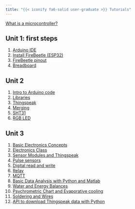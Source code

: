```yaml
---
title: "{{< iconify fa6-solid user-graduate >}} Tutorials"
---
```


[What is a microcontroller?](/posts/tutorials/arduino-intro-and-links.html)

## Unit 1: first steps  

1. [Arduino IDE](/posts/tutorials/arduino_IDE.html)
1. [Install FireBeetle (ESP32)](/posts/tutorials/install_firebeetle.html)
1. [FireBeetle pinout](/posts/tutorials/firebeetle_documentation.html)
1. [Breadboard](/posts/tutorials/breadboard.html)

## Unit 2

1. [Intro to Arduino code](/posts/tutorials/intro.html)
1. [Libraries](/posts/tutorials/libraries.html)
1. [Thingspeak](/posts/tutorials/thingspeak.html)
1. [Merging](/posts/tutorials/merging.html)
1. [SHT31](/posts/tutorials/SHT31.html)
1. [RGB LED](/posts/tutorials/RGB.html)

## Unit 3

1. [Basic Electronics Concepts](/posts/tutorials/basic-electronics-concepts.html)
1. [Electronics Class](/posts/tutorials/electronics-class.html)
1. [Sensor Modules and Thingspeak](/posts/tutorials/intro-to-sensor-modules-and-thingspeak.html)
1. [Pulse sensors](/posts/tutorials/pulse-sensors.html)
1. [Digital read and write](/posts/tutorials/digital-read-write.html)
1. [Relay](/posts/tutorials/relay.html)
1. [MQTT](/posts/tutorials/MQTT.html)
1. [Basic Data Analysis with Python and Matlab](/posts/tutorials/python-matlab-basics.html)
1. [Water and Energy Balances](/posts/tutorials/water-and-energy-balances.html)
1. [Psychrometric Chart and Evaporative cooling](/posts/tutorials/psychrometric-chart-and-evaporative-cooling.html)
1. [Soldering and Wires](/posts/tutorials/soldering-and-wires.html)
1. [API to download Thingspeak data with Python](/posts/tutorials/API-thingspeak-python.html)
